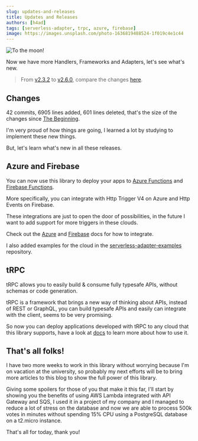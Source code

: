 ```yaml
---
slug: updates-and-releases
title: Updates and Releases
authors: [h4ad]
tags: [serverless-adapter, trpc, azure, firebase]
image: https://images.unsplash.com/photo-1636819488524-1f019c4e1c44
---
```



![To the moon!](https://images.unsplash.com/photo-1636819488524-1f019c4e1c44)

Now we have more Handlers, Frameworks and Adapters, let's see what's new.

> From [v2.3.2](https://github.com/H4ad/serverless-adapter/tree/v2.3.2) to [v2.6.0](https://github.com/H4ad/serverless-adapter/tree/v2.6.0),
compare the changes [here](https://github.com/H4ad/serverless-adapter/compare/v2.3.2...v2.6.0).

## Changes

42 commits, 6905 lines added, 601 lines deleted, that's the size of the changes since [The Beginning](/blog/the-beginning).

I'm very proud of how things are going, I learned a lot by studying to implement these new things.

But, let's learn what's new in all these releases.

## Azure and Firebase

You can now use this library to deploy your apps to [Azure Functions](https://docs.microsoft.com/en-us/azure/azure-functions/create-first-function-vs-code-node)
and [Firebase Functions](https://firebase.google.com/docs/functions/http-events).

More specifically, you can integrate with Http Trigger V4 on Azure and Http Events on Firebase.

These integrations are just to open the door of possibilities, in the future I want to add support for more triggers in these clouds.

Check out the [Azure](/docs/main/handlers/azure) and [Firebase](/docs/main/handlers/firebase) docs for how to integrate.

I also added examples for the cloud in the [serverless-adapter-examples](https://github.com/H4ad/serverless-adapter-examples) repository.

## tRPC

<BrowserWindow url="https://trpc.io/docs/">
  tRPC allows you to easily build & consume fully typesafe APIs, without schemas or code generation.
</BrowserWindow>

tRPC is a framework that brings a new way of thinking about APIs, instead of REST or GraphQL, you can build typesafe APIs and easily
can integrate with the client, seems to be very promising.

So now you can deploy applications developed with tRPC to any cloud that this library supports, have a look at [docs](/docs/main/frameworks/trpc)
to learn more about how to use it.

## That's all folks!

I have two more weeks to work in this library without worrying because I'm on vacation at the university,
so probably my next efforts will be to bring more articles to this blog to show the full power of this library.

Giving some spoilers for those of you that make it this far, I'll start by showing you the benefits of using AWS Lambda integrated with
API Gateway and SQS, I used it in a project of my company and I managed to reduce a lot of stress on the database and now
we are able to process 500k votes in minutes without spending 15% CPU using a PostgreSQL database on a t2.micro instance.

That's all for today, thank you!

